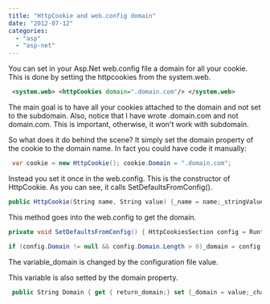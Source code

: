 ```yaml
---
title: "HttpCookie and web.config domain"
date: "2012-07-12"
categories: 
  - "asp"
  - "asp-net"
---
```


You can set in your Asp.Net web.config file a domain for all your cookie. This is done by setting the httpcookies from the system.web.


```xml
 <system.web> <httpCookies domain=".domain.com"/> </system.web> 
```


The main goal is to have all your cookies attached to the domain and not set to the subdomain. Also, notice that I have wrote .domain.com and not domain.com. This is important, otherwise, it won't work with subdomain.

So what does it do behind the scene? It simply set the domain property of the cookie to the domain name. In fact you could have code it manually:


```csharp
 var cookie = new HttpCookie(); cookie.Domain = ".domain.com"; 
```

Instead you set it once in the web.config. This is the constructor of HttpCookie. As you can see, it calls SetDefaultsFromConfig().

```csharp
public HttpCookie(String name, String value) {_name = name;_stringValue = value; SetDefaultsFromConfig();_changed = true; } 
```

This method goes into the web.config to get the domain. 
```csharp
private void SetDefaultsFromConfig() { HttpCookiesSection config = RuntimeConfig.GetConfig().HttpCookies;_secure = config.RequireSSL;_httpOnly = config.HttpOnlyCookies;

if (config.Domain != null && config.Domain.Length > 0)_domain = config.Domain; } 
```

The variable_domain is changed by the configuration file value.

This variable is also setted by the domain property.


```csharp
 public String Domain { get { return_domain;} set {_domain = value;_changed = true; } } 
```
